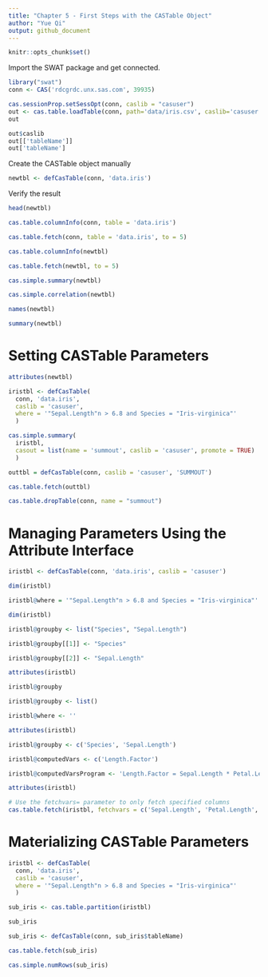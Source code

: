 ---
title: "Chapter 5 - First Steps with the CASTable Object"
author: "Yue Qi"
output: github_document
---

```{r setup}
knitr::opts_chunk$set()
```

Import the SWAT package and get connected.

```{r}
library("swat")
conn <- CAS('rdcgrdc.unx.sas.com', 39935)

```

```{r}
cas.sessionProp.setSessOpt(conn, caslib = "casuser")
out <- cas.table.loadTable(conn, path='data/iris.csv', caslib='casuser')
out
```

```{r}
out$caslib
out[['tableName']]
out['tableName']
```

Create the CASTable object manually

```{r}
newtbl <- defCasTable(conn, 'data.iris')

```

Verify the result
```{r}
head(newtbl)

```

```{r}
cas.table.columnInfo(conn, table = 'data.iris')

```

```{r}
cas.table.fetch(conn, table = 'data.iris', to = 5)

```

```{r}
cas.table.columnInfo(newtbl)

```

```{r}
cas.table.fetch(newtbl, to = 5)

```

```{r}
cas.simple.summary(newtbl)

```

```{r}
cas.simple.correlation(newtbl)

```

```{r}
names(newtbl)

```

```{r}
summary(newtbl)
```

# Setting CASTable Parameters
```{r}
attributes(newtbl)
```

```{r}
iristbl <- defCasTable(
  conn, 'data.iris', 
  caslib = 'casuser',
  where = '"Sepal.Length"n > 6.8 and Species = "Iris-virginica"'
  )
```

```{r}
cas.simple.summary(
  iristbl, 
  casout = list(name = 'summout', caslib = 'casuser', promote = TRUE)
  )

```

```{r}
outtbl = defCasTable(conn, caslib = 'casuser', 'SUMMOUT')

```

```{r}
cas.table.fetch(outtbl)

```

```{r}
cas.table.dropTable(conn, name = "summout")

```


# Managing Parameters Using the Attribute Interface
```{r}
iristbl <- defCasTable(conn, 'data.iris', caslib = 'casuser')

```

```{r}
dim(iristbl)

```

```{r}
iristbl@where = '"Sepal.Length"n > 6.8 and Species = "Iris-virginica"'

```

```{r}
dim(iristbl)

```

```{r}
iristbl@groupby <- list("Species", "Sepal.Length")

```

```{r}
iristbl@groupby[[1]] <- "Species"

```

```{r}
iristbl@groupby[[2]] <- "Sepal.Length"

```

```{r}
attributes(iristbl)

```

```{r}
iristbl@groupby

```

```{r}
iristbl@groupby <- list()

```

```{r}
iristbl@where <- ''

```

```{r}
attributes(iristbl)

```

```{r}
iristbl@groupby <- c('Species', 'Sepal.Length')

```

```{r}
iristbl@computedVars <- c('Length.Factor')

```

```{r}
iristbl@computedVarsProgram <- 'Length.Factor = Sepal.Length * Petal.Length'

```

```{r}
attributes(iristbl)

```

```{r}
# Use the fetchvars= parameter to only fetch specified columns
cas.table.fetch(iristbl, fetchvars = c('Sepal.Length', 'Petal.Length', 'Length.Factor'))

```
# Materializing CASTable Parameters
```{r}
iristbl <- defCasTable(
  conn, 'data.iris', 
  caslib = 'casuser',
  where = '"Sepal.Length"n > 6.8 and Species = "Iris-virginica"'
  )


```

```{r}
sub_iris <- cas.table.partition(iristbl)

```

```{r}
sub_iris

```

```{r}
sub_iris <- defCasTable(conn, sub_iris$tableName)

```

```{r}
cas.table.fetch(sub_iris)

```

```{r}
cas.simple.numRows(sub_iris)

```
